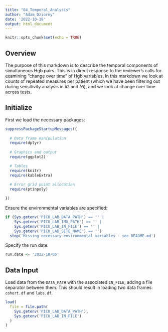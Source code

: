 ```yaml
---
title: "04_Temporal_Analysis"
author: "Adam Dziorny"
date: '2022-10-19'
output: html_document
---
```


```r
knitr::opts_chunk$set(echo = TRUE)
```

## Overview

The purpose of this markdown is to describe the temporal components of simultaneous Hgb pairs. This is in direct response to the reviewer's calls for examining "change over time" of Hgb variables. In this markdown we look at counts of repeated measures per patient (which we have been filtering out during sensitivity analysis in `02` and `03`), and we look at change over time across tests.

## Initialize

First we load the necessary packages:

```r
suppressPackageStartupMessages({
  
  # Data frame manipulation
  require(dplyr)
  
  # Graphics and output
  require(ggplot2)

  # Tables
  require(knitr)
  require(kableExtra)
  
  # Error grid point allocation
  require(ptinpoly)

})
```

Ensure the environmental variables are specified:

```r
if (Sys.getenv('PICU_LAB_DATA_PATH') == '' |
    Sys.getenv('PICU_LAB_IMG_PATH') == '' |
    Sys.getenv('PICU_LAB_IN_FILE') == '' |
    Sys.getenv('PICU_LAB_SITE_NAME') == '')
  stop('Missing necessary environmental variables - see README.md')
```

Specify the run date:

```r
run.date <- '2022-10-05'
```

## Data Input

Load data from the `DATA_PATH` with the associated `IN_FILE`, adding a file separator between them. This should result in loading two data frames: `cohort.df` and `labs.df`.

```r
load(
  file = file.path(
    Sys.getenv('PICU_LAB_DATA_PATH'),
    Sys.getenv('PICU_LAB_IN_FILE')
  )
)
```

